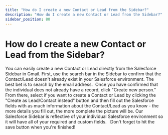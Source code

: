 ```yaml
---
title: "How do I create a new Contact or Lead from the Sidebar?"
description: "How do I create a new Contact or Lead from the Sidebar?"
sidebar_position: 80
---
```


# How do I create a new Contact or Lead from the Sidebar?

You can easily create a new Contact or Lead directly from the Salesforce Sidebar in Gmail.
First, use the search bar in the Sidebar to confirm that the Contact/Lead doesn't already exist in your Salesforce environment. The best bet is to search by the email address.  Once you have confirmed that the individual does not already have a record, click "Create new person."  
From there, select if you want to create a Contact or Lead by clicking the "Create as Lead/Contact instead" button and then fill out the Salesforce fields with as much information about the Contact/Lead as you know - the more details you fill out, the more complete the picture will be. Our Salesforce Sidebar is reflective of your individual Salesforce environment so it will have all of your required and custom fields.  
Don't forget to hit the save button when you're finished!